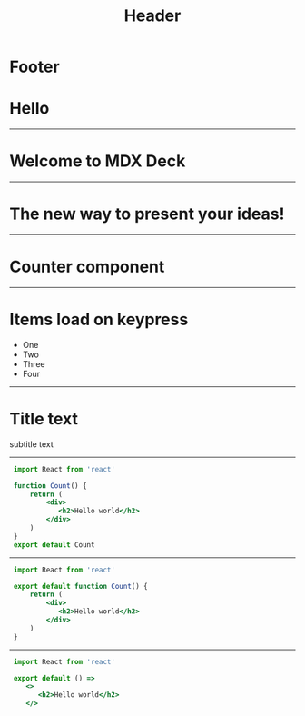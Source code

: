 

<Header>

# Header

</Header>

<Footer>

# Footer

</Footer>


# Hello 

---

# Welcome to MDX Deck

---

# The new way to present your ideas!

---

# Counter component

<Counter/>

---

#  Items load on keypress

<Steps>

- One
- Two
- Three
- Four

</Steps>

---

# Title text

 subtitle text

 ---

```jsx
 import React from 'react'

 function Count() {
     return (
         <div>
            <h2>Hello world</h2>
         </div>
     )
 }
 export default Count
```

---

```jsx
 import React from 'react'

 export default function Count() {
     return (
         <div>
            <h2>Hello world</h2>
         </div>
     )
 }
```
---

```jsx
 import React from 'react'

 export default () => 
    <>
       <h2>Hello world</h2>
    </>
```
